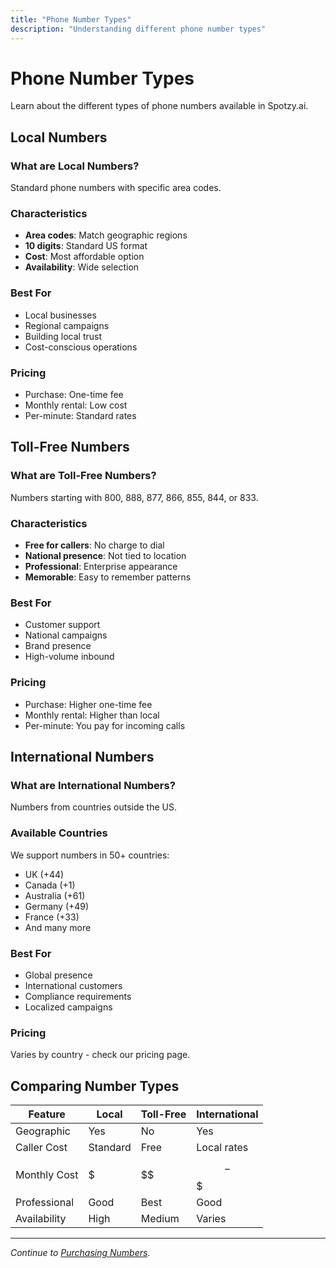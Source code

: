 ```yaml
---
title: "Phone Number Types"
description: "Understanding different phone number types"
---
```


# Phone Number Types

Learn about the different types of phone numbers available in Spotzy.ai.

## Local Numbers

### What are Local Numbers?

Standard phone numbers with specific area codes.

### Characteristics

- **Area codes**: Match geographic regions
- **10 digits**: Standard US format
- **Cost**: Most affordable option
- **Availability**: Wide selection

### Best For

- Local businesses
- Regional campaigns
- Building local trust
- Cost-conscious operations

### Pricing

- Purchase: One-time fee
- Monthly rental: Low cost
- Per-minute: Standard rates

## Toll-Free Numbers

### What are Toll-Free Numbers?

Numbers starting with 800, 888, 877, 866, 855, 844, or 833.

### Characteristics

- **Free for callers**: No charge to dial
- **National presence**: Not tied to location
- **Professional**: Enterprise appearance
- **Memorable**: Easy to remember patterns

### Best For

- Customer support
- National campaigns
- Brand presence
- High-volume inbound

### Pricing

- Purchase: Higher one-time fee
- Monthly rental: Higher than local
- Per-minute: You pay for incoming calls

## International Numbers

### What are International Numbers?

Numbers from countries outside the US.

### Available Countries

We support numbers in 50+ countries:

- UK (+44)
- Canada (+1)
- Australia (+61)
- Germany (+49)
- France (+33)
- And many more

### Best For

- Global presence
- International customers
- Compliance requirements
- Localized campaigns

### Pricing

Varies by country - check our pricing page.

## Comparing Number Types

| Feature | Local | Toll-Free | International |
|---------|-------|-----------|---------------|
| Geographic | Yes | No | Yes |
| Caller Cost | Standard | Free | Local rates |
| Monthly Cost | $ | $$ | $$-$$$ |
| Professional | Good | Best | Good |
| Availability | High | Medium | Varies |

---

*Continue to [Purchasing Numbers](/docs/phone-numbers/purchasing).*
